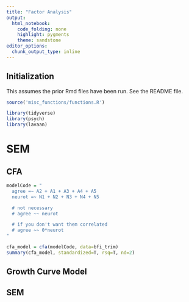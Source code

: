```yaml
---
title: "Factor Analysis"
output: 
  html_notebook: 
    code_folding: none
    highlight: pygments
    theme: sandstone
editor_options: 
  chunk_output_type: inline
---
```


## Initialization

This assumes the prior Rmd files have been run.  See the README file.

```r
source('misc_functions/functions.R')
```

```r
library(tidyverse)
library(psych)
library(lavaan)
```


# SEM

## CFA

```r


modelCode = "
  agree =~ A2 + A1 + A3 + A4 + A5
  neurot =~ N1 + N2 + N3 + N4 + N5

  # not necessary
  # agree ~~ neurot

  # if you don't want them correlated
  # agree ~~ 0*neurot
"

cfa_model = cfa(modelCode, data=bfi_trim)
summary(cfa_model, standardized=T, rsq=T, nd=2)
```



## Growth Curve Model

## SEM


